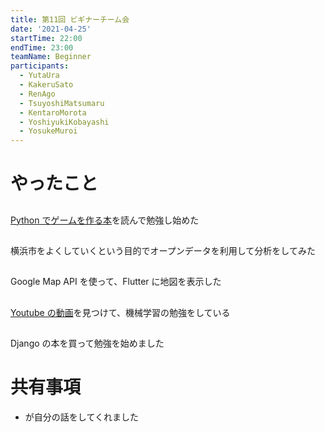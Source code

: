```yaml
---
title: 第11回 ビギナーチーム会
date: '2021-04-25'
startTime: 22:00
endTime: 23:00
teamName: Beginner
participants:
  - YutaUra
  - KakeruSato
  - RenAgo
  - TsuyoshiMatsumaru
  - KentaroMorota
  - YoshiyukiKobayashi
  - YosukeMuroi
---
```


# やったこと

## <user name="RenAgo" />

[Python でゲームを作る本](https://www.amazon.co.jp/Python%E3%81%A7%E3%81%A4%E3%81%8F%E3%82%8B-%E3%82%B2%E3%83%BC%E3%83%A0%E9%96%8B%E7%99%BA-%E5%85%A5%E9%96%80%E8%AC%9B%E5%BA%A7-%E5%BB%A3%E7%80%AC-%E8%B1%AA/dp/4800712394/ref=asc_df_4800712394/?tag=jpgo-22&linkCode=df0&hvadid=342520995287&hvpos=&hvnetw=g&hvrand=17517853065519438082&hvpone=&hvptwo=&hvqmt=&hvdev=c&hvdvcmdl=&hvlocint=&hvlocphy=20636&hvtargid=pla-790843324934&psc=1&th=1&psc=1&tag=&ref=&adgrpid=69995157558&hvpone=&hvptwo=&hvadid=342520995287&hvpos=&hvnetw=g&hvrand=17517853065519438082&hvqmt=&hvdev=c&hvdvcmdl=&hvlocint=&hvlocphy=20636&hvtargid=pla-790843324934)を読んで勉強し始めた

## <user name="KakeruSato" />

横浜市をよくしていくという目的でオープンデータを利用して分析をしてみた

## <user name="TsuyoshiMatsumaru" />

Google Map API を使って、Flutter に地図を表示した

## <user name="KentaroMorota" />

[Youtube の動画](https://youtu.be/gWL_E3zub9g)を見つけて、機械学習の勉強をしている

## <user name="FujiharuKawahara" />

Django の本を買って勉強を始めました

# 共有事項

- <user name="FujiharuKawahara" />
  が自分の話をしてくれました
